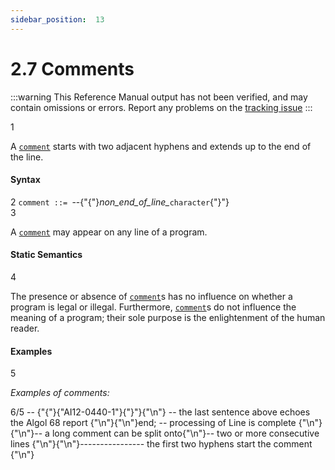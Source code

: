 ```yaml
---
sidebar_position:  13
---
```


# 2.7 Comments

:::warning
This Reference Manual output has not been verified,
and may contain omissions or errors.
Report any problems on the [tracking issue](https://github.com/ada-lang-io/ada-lang-io/issues/20)
:::


<AnnotatedOnly>
<MarginText>
1
</MarginText>
</AnnotatedOnly>
<p>A <code><a href="../AA-2/AA-2.7#S0018">comment</a></code> starts with two adjacent hyphens and extends up to the end of the line. <br /></p>


#### Syntax

<AnnotatedOnly>
<MarginText>
2
</MarginText>
</AnnotatedOnly>

<CodeBlock>
<code>comment</code><a id="S0018"></a><code> ::= </code>--{"{"}<em>non_end_of_line_</em><code>character</code>{"}"}<br />
<AnnotatedOnly>
<MarginText>
3
</MarginText>
</AnnotatedOnly>

</CodeBlock>
<p>A <code><a href="../AA-2/AA-2.7#S0018">comment</a></code> may appear on any line of a program. <br /></p>


#### Static Semantics

<AnnotatedOnly>
<MarginText>
4
</MarginText>
</AnnotatedOnly>
<p>The presence or absence of <code><a href="../AA-2/AA-2.7#S0018">comment</a></code>s has no influence on whether a program is legal or illegal. Furthermore, <code><a href="../AA-2/AA-2.7#S0018">comment</a></code>s do not influence the meaning of a program; their sole purpose is the enlightenment of the human reader. <br /></p>


#### Examples

<AnnotatedOnly>
<MarginText>
5
</MarginText>
</AnnotatedOnly>
<p><em>Examples of comments:</em> <br /></p>

<AnnotatedOnly>
<MarginText>
6/5
</MarginText>
</AnnotatedOnly>
<CodeBlock language="ada">
--  {"{"}{"AI12-0440-1"}{"}"}{"\n"} --  the last sentence above echoes the Algol 68 report {"\n"}{"\n"}end;  --  processing of Line is complete {"\n"}{"\n"}--  a long comment can be split onto{"\n"}--  two or more consecutive lines   {"\n"}{"\n"}----------------  the first two hyphens start the comment  {"\n"}

</CodeBlock>
